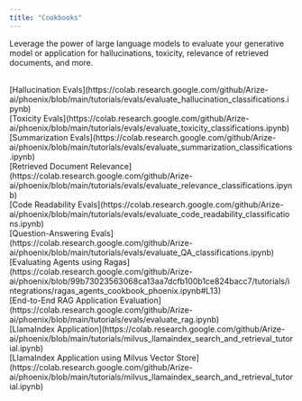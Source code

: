 ```yaml
---
title: "Cookbooks"
---
```


Leverage the power of large language models to evaluate your generative model or application for hallucinations, toxicity, relevance of retrieved documents, and more.

<CardGroup cols={3}>
<Card img="/images/7ee4852b-image.avif" title="LLM Evaluations">
<br />
[Hallucination Evals](https://colab.research.google.com/github/Arize-ai/phoenix/blob/main/tutorials/evals/evaluate_hallucination_classifications.ipynb)
<br />
[Toxicity Evals](https://colab.research.google.com/github/Arize-ai/phoenix/blob/main/tutorials/evals/evaluate_toxicity_classifications.ipynb)
<br />
[Summarization Evals](https://colab.research.google.com/github/Arize-ai/phoenix/blob/main/tutorials/evals/evaluate_summarization_classifications.ipynb)
</Card>
<Card img="/images/88df8d30-image.avif" title="Evaluations Use Cases">
<br />
[Retrieved Document Relevance](https://colab.research.google.com/github/Arize-ai/phoenix/blob/main/tutorials/evals/evaluate_relevance_classifications.ipynb)
<br />
[Code Readability Evals](https://colab.research.google.com/github/Arize-ai/phoenix/blob/main/tutorials/evals/evaluate_code_readability_classifications.ipynb)
<br />
[Question-Answering Evals](https://colab.research.google.com/github/Arize-ai/phoenix/blob/main/tutorials/evals/evaluate_QA_classifications.ipynb)
<br />
[Evaluating Agents using Ragas](https://colab.research.google.com/github/Arize-ai/phoenix/blob/99b73023563068ca13aa7dcfb100b1ce824bacc7/tutorials/integrations/ragas_agents_cookbook_phoenix.ipynb#L13)
</Card>
<Card img="/images/33ec0e2a-image.avif" title="Evaluating and Improving RAG Applications">
<br />
[End-to-End RAG Application Evaluation](https://colab.research.google.com/github/Arize-ai/phoenix/blob/main/tutorials/evals/evaluate_rag.ipynb)
<br />
[LlamaIndex Application](https://colab.research.google.com/github/Arize-ai/phoenix/blob/main/tutorials/milvus_llamaindex_search_and_retrieval_tutorial.ipynb)
<br />
[LlamaIndex Application using Milvus Vector Store](https://colab.research.google.com/github/Arize-ai/phoenix/blob/main/tutorials/milvus_llamaindex_search_and_retrieval_tutorial.ipynb)
</Card>
</CardGroup>
